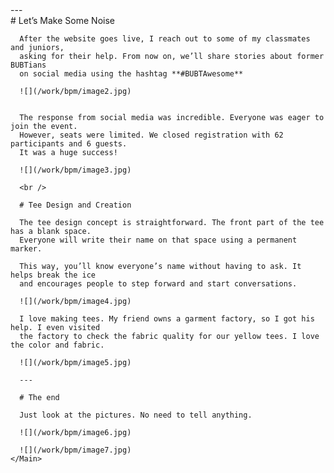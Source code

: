 
<Content>
  <Row center>
    <Main>
      <br/>
      <br/>
      ---
    </Main>
  </Row>
</Content>

<Content>
  <Row center>
    <Main>
      # Let’s Make Some Noise

      After the website goes live, I reach out to some of my classmates and juniors, 
      asking for their help. From now on, we’ll share stories about former BUBTians 
      on social media using the hashtag **#BUBTAwesome**

      ![](/work/bpm/image2.jpg)


      The response from social media was incredible. Everyone was eager to join the event. 
      However, seats were limited. We closed registration with 62 participants and 6 guests. 
      It was a huge success!

      ![](/work/bpm/image3.jpg)

      <br />

      # Tee Design and Creation

      The tee design concept is straightforward. The front part of the tee has a blank space. 
      Everyone will write their name on that space using a permanent marker. 

      This way, you’ll know everyone’s name without having to ask. It helps break the ice 
      and encourages people to step forward and start conversations.

      ![](/work/bpm/image4.jpg)

      I love making tees. My friend owns a garment factory, so I got his help. I even visited 
      the factory to check the fabric quality for our yellow tees. I love the color and fabric. 

      ![](/work/bpm/image5.jpg) 

      ---

      # The end

      Just look at the pictures. No need to tell anything.

      ![](/work/bpm/image6.jpg)

      ![](/work/bpm/image7.jpg)
    </Main>
  </Row>
</Content>